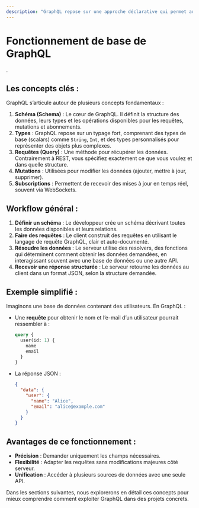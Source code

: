 ```yaml
---
description: "GraphQL repose sur une approche déclarative qui permet aux clients de demander précisément les données dont ils ont besoin, tout en laissant au serveur le soin de les fournir selon les spécifications définies dans un schéma."
---
```

# **Fonctionnement de base de GraphQL**  

.  

## **Les concepts clés :**  
GraphQL s’articule autour de plusieurs concepts fondamentaux :  
1. **Schéma (Schema)** : Le cœur de GraphQL. Il définit la structure des données, leurs types et les opérations disponibles pour les requêtes, mutations et abonnements.  
2. **Types** : GraphQL repose sur un typage fort, comprenant des types de base (scalars) comme `String`, `Int`, et des types personnalisés pour représenter des objets plus complexes.  
3. **Requêtes (Query)** : Une méthode pour récupérer les données. Contrairement à REST, vous spécifiez exactement ce que vous voulez et dans quelle structure.  
4. **Mutations** : Utilisées pour modifier les données (ajouter, mettre à jour, supprimer).  
5. **Subscriptions** : Permettent de recevoir des mises à jour en temps réel, souvent via WebSockets.  

## **Workflow général :**  
1. **Définir un schéma** : Le développeur crée un schéma décrivant toutes les données disponibles et leurs relations.  
2. **Faire des requêtes** : Le client construit des requêtes en utilisant le langage de requête GraphQL, clair et auto-documenté.  
3. **Résoudre les données** : Le serveur utilise des resolvers, des fonctions qui déterminent comment obtenir les données demandées, en interagissant souvent avec une base de données ou une autre API.  
4. **Recevoir une réponse structurée** : Le serveur retourne les données au client dans un format JSON, selon la structure demandée.  

## **Exemple simplifié :**  
Imaginons une base de données contenant des utilisateurs. En GraphQL :  
- Une **requête** pour obtenir le nom et l’e-mail d’un utilisateur pourrait ressembler à :  
  ```graphql
  query {
    user(id: 1) {
      name
      email
    }
  }
  ```
- La réponse JSON :  
  ```json
  {
    "data": {
      "user": {
        "name": "Alice",
        "email": "alice@example.com"
      }
    }
  }
  ```  

## **Avantages de ce fonctionnement :**  
- **Précision** : Demander uniquement les champs nécessaires.  
- **Flexibilité** : Adapter les requêtes sans modifications majeures côté serveur.  
- **Unification** : Accéder à plusieurs sources de données avec une seule API.  

Dans les sections suivantes, nous explorerons en détail ces concepts pour mieux comprendre comment exploiter GraphQL dans des projets concrets.  